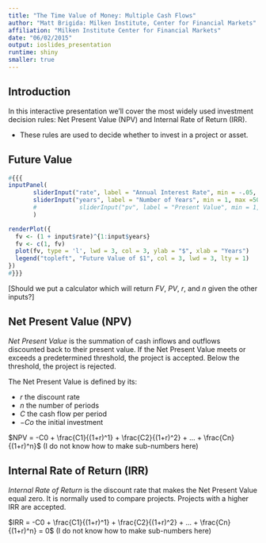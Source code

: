 ```yaml
---
title: "The Time Value of Money: Multiple Cash Flows"
author: "Matt Brigida: Milken Institute, Center for Financial Markets"
affiliation: "Milken Institute Center for Financial Markets"
date: "06/02/2015"
output: ioslides_presentation
runtime: shiny
smaller: true
---
```


## Introduction

In this interactive presentation we'll cover the most widely used investment decision rules: Net Present Value (NPV) and Internal Rate of Return (IRR).

- These rules are used to decide whether to invest in a project or asset.




## Future Value
```r
#{{{
inputPanel(
	   sliderInput("rate", label = "Annual Interest Rate", min = -.05, max =0.5, step = .01, value = .05),
	   sliderInput("years", label = "Number of Years", min = 1, max =50, step = 1, value = 10)
	   #            sliderInput("pv", label = "Present Value", min = 1, max =50, step = 1, value = 10),
	   )

renderPlot({
  fv <- (1 + input$rate)^{1:input$years}
  fv <- c(1, fv)
  plot(fv, type = 'l', lwd = 3, col = 3, ylab = "$", xlab = "Years")
  legend("topleft", "Future Value of $1", col = 3, lwd = 3, lty = 1)
})
#}}}
```


[Should we put a calculator which will return *FV*, *PV*, *r*, and *n* given the other inputs?]

<!---
```r
#{{{
# inputPanel(
#            sliderInput("corr", label = "Stock Correlation", min = -1, max =1, step = 1, value = 1)
#            )
# 
# renderPlot({
#   par(mfrow = c(2,1), mai = c(.1,.8,.3,.1))
#   x <- seq(0, 2 * pi, by = .01)
#   plot(0.25 * sin(x), type = 'l', lwd = 2, col = 3, ylab = "Asset Return", ylim = c(-.3, .3), xlab = "", xaxt = 'n')
# legend("topright", c("Stock 1", "Stock 2"), col = c(3, 4), lwd = c(2,2), lty = c(1,2))
# 
#   y <- 0
#   if (input$corr == -1){
#     lines(-0.25 * sin(x), type = 'l', lwd = 2, col = 4, lty = 2)
#   } else {
#     if (input$corr == 0){
#       lines(0.25 * cos(x), type = 'l', lwd = 2, col = 4, lty = 2)
#     } else {
#       lines(0.25 * sin(x), type = 'l', lwd = 2, col = 4, lty = 2)
#     }
#   }
# 
#   if (input$corr == -1){
#     plot(0 * sin(x), ylim = c(-.3, .3), ylab = "Port. Return", type  = 'l', lwd = 2, xaxt = 'n', xlab = "Time")
#   } else {
#     if (input$corr == 0){
#       plot(0.5 * 0.25 * sin(x), ylim = c(-.3, .3), ylab = "Port. Return", type  = 'l', lwd = 2, xaxt = 'n', xlab = "Time")
#     } else {
#       plot(0.25 * sin(x), ylim = c(-.3, .3), ylab = "Port. Return", type  = 'l', lwd = 2, xaxt = 'n', xlab = "Time")
#     }
#   } 
#   })
#}}}
```
-->

## Net Present Value (NPV)

*Net Present Value* is the summation of cash inflows and outflows discounted back to their present value. If the Net Present Value meets or exceeds a predetermined threshold, the project is accepted. Below the threshold, the project is rejected. 

The Net Present Value is defined by its: 

- $r$ the discount rate
- $n$ the number of periods
- $C$ the cash flow per period
- $-Co$ the initial investment

$NPV = -C0 + \frac{C1}{(1+r)^1} + \frac{C2}{(1+r)^2} + ... + \frac{Cn}{(1+r)^n}$ (I do not know how to make sub-numbers here)

## Internal Rate of Return (IRR)

*Internal Rate of Return* is the discount rate that makes the Net Present Value equal zero. It is normally used to compare projects. Projects with a higher IRR are accepted.

$IRR = -C0 + \frac{C1}{(1+r)^1} + \frac{C2}{(1+r)^2} + ... + \frac{Cn}{(1+r)^n} = 0$ (I do not know how to make sub-numbers here)

